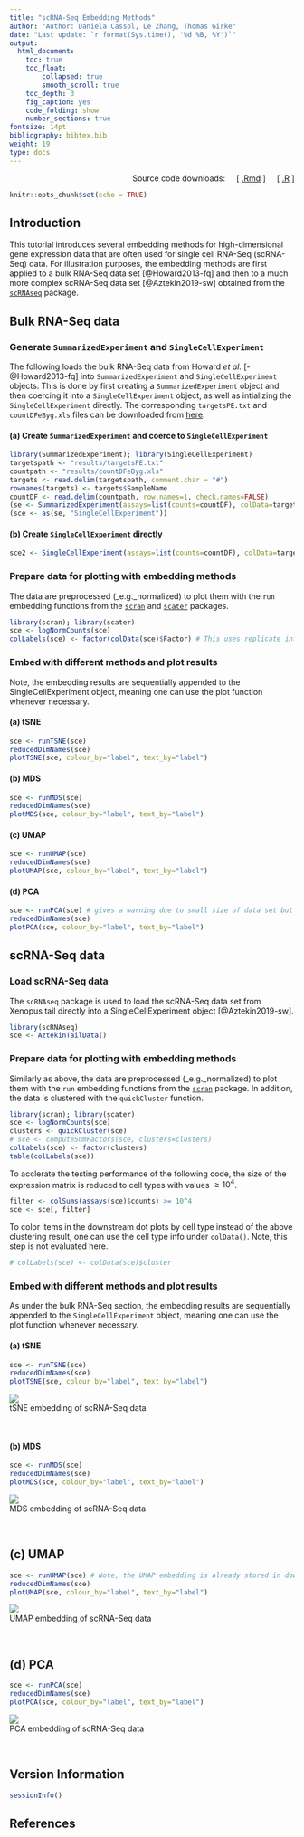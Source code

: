 ```yaml
---
title: "scRNA-Seq Embedding Methods" 
author: "Author: Daniela Cassol, Le Zhang, Thomas Girke"
date: "Last update: `r format(Sys.time(), '%d %B, %Y')`" 
output:
  html_document:
    toc: true
    toc_float:
        collapsed: true
        smooth_scroll: true
    toc_depth: 3
    fig_caption: yes
    code_folding: show
    number_sections: true
fontsize: 14pt
bibliography: bibtex.bib
weight: 19
type: docs
---
```


<!---
- Compile from command-line
Rscript -e "rmarkdown::render('scRNAseq.Rmd', c('html_document'), clean=FALSE); knitr::knit('scRNAseq.Rmd', tangle=TRUE)"
-->

<div style="text-align: right"> 
Source code downloads: &nbsp; &nbsp;
[ [.Rmd](https://raw.githubusercontent.com/tgirke/GEN242//main/content/en/tutorials/scrnaseq/scRNAseq.Rmd) ] &nbsp; &nbsp; 
[ [.R](https://raw.githubusercontent.com/tgirke/GEN242//main/content/en/tutorials/scrnaseq/scRNAseq.R) ]
</div>

```r
knitr::opts_chunk$set(echo = TRUE)
```
## Introduction

This tutorial introduces several embedding methods for high-dimensional gene
expression data that are often used for single cell RNA-Seq (scRNA-Seq) data. 
For illustration purposes, the embedding methods are first applied to a bulk
RNA-Seq data set [@Howard2013-fq] and then to a much more complex scRNA-Seq 
data set [@Aztekin2019-sw] obtained from the [`scRNAseq`](https://bioconductor.org/packages/release/data/experiment/html/scRNAseq.html) package.

## Bulk RNA-Seq data

### Generate `SummarizedExperiment` and `SingleCellExperiment` 

The following loads the bulk RNA-Seq data from Howard _et al._ [-@Howard2013-fq]
into `SummarizedExperiment` and `SingleCellExperiment` objects. This is done
by first creating a `SummarizedExperiment` object and then coercing it into a 
`SingleCellExperiment` object, as well as intializing the `SingleCellExperiment` 
directly. The corresponding `targetsPE.txt` and `countDFeByg.xls` files can be downloaded from [here](https://github.com/tgirke/GEN242/tree/main/content/en/tutorials/scrnaseq/results).


#### (a) Create `SummarizedExperiment` and coerce to `SingleCellExperiment`

```r
library(SummarizedExperiment); library(SingleCellExperiment)                                                                                                                        
targetspath <- "results/targetsPE.txt"                                                                                                                                                      
countpath <- "results/countDFeByg.xls"                                                                                                                                              
targets <- read.delim(targetspath, comment.char = "#")                                                                                                                              
rownames(targets) <- targets$SampleName                                                                                                                                             
countDF <- read.delim(countpath, row.names=1, check.names=FALSE)                                                                                                                    
(se <- SummarizedExperiment(assays=list(counts=countDF), colData=targets))                                                                                                          
(sce <- as(se, "SingleCellExperiment"))
```

#### (b) Create `SingleCellExperiment` directly

```r
sce2 <- SingleCellExperiment(assays=list(counts=countDF), colData=targets)
```

### Prepare data for plotting with embedding methods

The data are preprocessed (_e.g._normalized) to plot them with the `run`
embedding functions from the
[`scran`](https://bioconductor.org/packages/3.12/bioc/vignettes/scran/inst/doc/scran.html)
and [`scater`](https://bioconductor.org/packages/release/bioc/vignettes/scater/inst/doc/overview.html) packages.

```r
library(scran); library(scater)
sce <- logNormCounts(sce)
colLabels(sce) <- factor(colData(sce)$Factor) # This uses replicate info from above targets file as pseudo-clusters
```

### Embed with different methods and plot results

Note, the embedding results are sequentially appended to the
SingleCellExperiment object, meaning one can use the plot function whenever
necessary.

#### (a) tSNE

```r
sce <- runTSNE(sce)
reducedDimNames(sce)
plotTSNE(sce, colour_by="label", text_by="label")
```

#### (b) MDS 

```r
sce <- runMDS(sce)
reducedDimNames(sce)
plotMDS(sce, colour_by="label", text_by="label")
```

#### (c) UMAP 

```r
sce <- runUMAP(sce) 
reducedDimNames(sce)
plotUMAP(sce, colour_by="label", text_by="label")
```

#### (d) PCA 

```r
sce <- runPCA(sce) # gives a warning due to small size of data set but it still works 
reducedDimNames(sce)
plotPCA(sce, colour_by="label", text_by="label")
```

## scRNA-Seq data

### Load scRNA-Seq data 

The `scRNAseq` package is used to load the scRNA-Seq data set from Xenopus tail 
directly into a SingleCellExperiment object [@Aztekin2019-sw].

```r
library(scRNAseq)
sce <- AztekinTailData()
```

### Prepare data for plotting with embedding methods 

Similarly as above, the data are preprocessed (_e.g._normalized) to plot them with the `run`
embedding functions from the
[`scran`](https://bioconductor.org/packages/3.12/bioc/vignettes/scran/inst/doc/scran.html)
package. In addition, the data is clustered with the `quickCluster` function.

```r
library(scran); library(scater)
sce <- logNormCounts(sce)
clusters <- quickCluster(sce)
# sce <- computeSumFactors(sce, clusters=clusters)
colLabels(sce) <- factor(clusters)
table(colLabels(sce))
```

To acclerate the testing performance of the following code, the size of the expression matrix 
is reduced to cell types with values $\ge10^4$.

```r
filter <- colSums(assays(sce)$counts) >= 10^4
sce <- sce[, filter]
```

To color items in the downstream dot plots by cell type instead of the above clustering result, 
one can use the cell type info under `colData()`. Note, this step is not evaluated here.

```r
# colLabels(sce) <- colData(sce)$cluster
```

### Embed with different methods and plot results

As under the bulk RNA-Seq section, the embedding results are sequentially
appended to the `SingleCellExperiment` object, meaning one can use the plot
function whenever necessary.

#### (a) tSNE 

```r
sce <- runTSNE(sce)
reducedDimNames(sce)
plotTSNE(sce, colour_by="label", text_by="label")
```

![](../results/sctsne.png)                                                                                                                                                     
<div align="center">tSNE embedding of scRNA-Seq data</div></br>  

#### (b) MDS 

```r
sce <- runMDS(sce)
reducedDimNames(sce)
plotMDS(sce, colour_by="label", text_by="label")
```

![](../results/scmds.png)                                                                                                                                                     
<div align="center">MDS embedding of scRNA-Seq data</div></br>  

## (c) UMAP 

```r
sce <- runUMAP(sce) # Note, the UMAP embedding is already stored in downloaded SingleCellExperiment object by authers. So one can just use this one or recompute it. 
reducedDimNames(sce)
plotUMAP(sce, colour_by="label", text_by="label")
```

![](../results/scumap.png)                                                                                                                                                     
<div align="center">UMAP embedding of scRNA-Seq data</div></br>  


## (d) PCA 

```r
sce <- runPCA(sce) 
reducedDimNames(sce)
plotPCA(sce, colour_by="label", text_by="label")
```

![](../results/scpca.png)                                                                                                                                                     
<div align="center">PCA embedding of scRNA-Seq data</div></br>  

## Version Information

```r
sessionInfo()
```

## References
